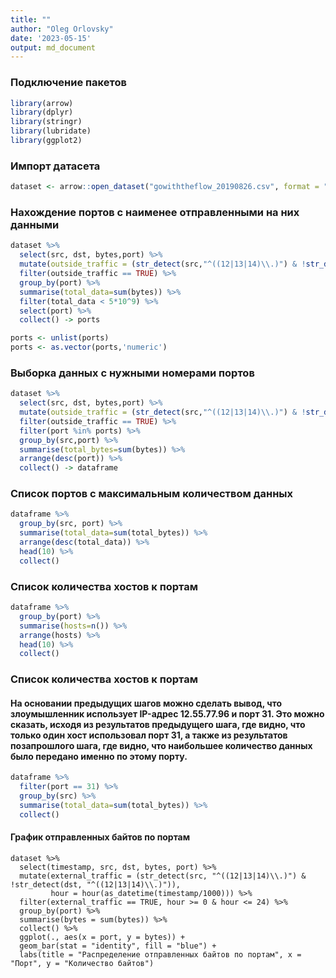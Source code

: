 ```yaml
---
title: ""
author: "Oleg Orlovsky"
date: '2023-05-15'
output: md_document
---
```


### Подключение пакетов

```r
library(arrow)
library(dplyr)
library(stringr)
library(lubridate)
library(ggplot2)
```
### Импорт датасета

```r
dataset <- arrow::open_dataset("gowiththeflow_20190826.csv", format = "csv", schema = schema(timestamp=int64(),src=utf8(),dst=utf8(),port=uint32(),bytes=uint32()))

```

### Нахождение портов с наименее отправленными на них данными
```r
dataset %>%
  select(src, dst, bytes,port) %>%
  mutate(outside_traffic = (str_detect(src,"^((12|13|14)\\.)") & !str_detect(dst,"^((12|13|14)\\.)"))) %>%
  filter(outside_traffic == TRUE) %>%
  group_by(port) %>%
  summarise(total_data=sum(bytes)) %>%
  filter(total_data < 5*10^9) %>%
  select(port) %>%
  collect() -> ports

ports <- unlist(ports)
ports <- as.vector(ports,'numeric')
```

### Выборка данных с нужными номерами портов
```r
dataset %>%
  select(src, dst, bytes,port) %>%
  mutate(outside_traffic = (str_detect(src,"^((12|13|14)\\.)") & !str_detect(dst,"^((12|13|14)\\.)"))) %>%
  filter(outside_traffic == TRUE) %>%
  filter(port %in% ports) %>%
  group_by(src,port) %>%
  summarise(total_bytes=sum(bytes)) %>%
  arrange(desc(port)) %>%
  collect() -> dataframe
```

### Список портов с максимальным количеством данных
```r
dataframe %>%
  group_by(src, port) %>%
  summarise(total_data=sum(total_bytes)) %>%
  arrange(desc(total_data)) %>%
  head(10) %>%
  collect()
```

### Список количества хостов к портам
```r
dataframe %>%
  group_by(port) %>%
  summarise(hosts=n()) %>%
  arrange(hosts) %>%
  head(10) %>%
  collect()
```

### Список количества хостов к портам

#### На основании предыдущих шагов можно сделать вывод, что злоумышленник использует IP-адрес 12.55.77.96 и порт 31. Это можно сказать, исходя из результатов предыдущего шага, где видно, что только один хост использовал порт 31, а также из результатов позапрошлого шага, где видно, что наибольшее количество данных было передано именно по этому порту.

```r
dataframe %>%
  filter(port == 31) %>%
  group_by(src) %>%
  summarise(total_data=sum(total_bytes)) %>%
  collect()
```

#### График отправленных байтов по портам
```
dataset %>%
  select(timestamp, src, dst, bytes, port) %>%
  mutate(external_traffic = (str_detect(src, "^((12|13|14)\\.)") & !str_detect(dst, "^((12|13|14)\\.)")), 
         hour = hour(as_datetime(timestamp/1000))) %>%
  filter(external_traffic == TRUE, hour >= 0 & hour <= 24) %>%
  group_by(port) %>%
  summarise(bytes = sum(bytes)) %>%
  collect() %>%
  ggplot(., aes(x = port, y = bytes)) +
  geom_bar(stat = "identity", fill = "blue") +
  labs(title = "Распределение отправленных байтов по портам", x = "Порт", y = "Количество байтов")
```
